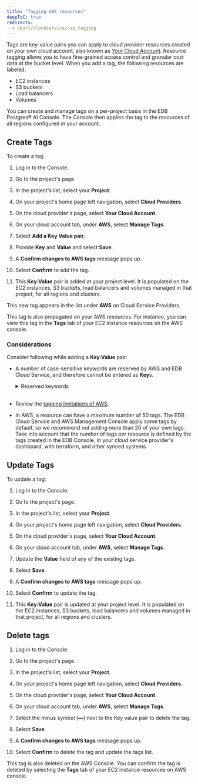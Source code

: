 ```yaml
---
title: "Tagging AWS resources"
deepToC: true
redirects: 
  - /purl/cloudservice/csp_tagging
---
```


Tags are key-value pairs you can apply to cloud provider resources created on your own cloud account, also known as [Your Cloud Account](/edb-postgres-ai/cloud-service/managed/). Resource tagging allows you to have fine-grained access control and granular cost data at the bucket level. When you add a tag, the following resources are labeled: 

- EC2 instances
- S3 buckets
- Load balancers
- Volumes

You can create and manage tags on a per-project basis in the EDB Postgres® AI Console. The Console then applies the tag to the resources of all regions configured in your account. 

## Create Tags

To create a tag:

1.  Log in to the Console.
    
1.  Go to the project's page.

1.  In the project's list, select your **Project**.

1.  On your project's home page left navigation, select **Cloud Providers**.

1.  On the cloud provider's page, select **Your Cloud Account**.

1.  On your cloud account tab, under **AWS**, select **Manage Tags**.

1.  Select **Add a Key Value pair**.

1.  Provide **Key** and **Value** and select **Save**.

1.  A **Confirm changes to AWS tags** message pops up.

1.  Select **Confirm** to add the tag.

1.  This **Key:Value** pair is added at your project level. It is populated on the EC2 instances, S3 buckets, load balancers and volumes managed in that project, for all regions and clusters.

This new tag appears in the list under **AWS** on Cloud Service Providers. 

This tag is also propagated on your AWS resources. For instance, you can view this tag in the **Tags** tab of your EC2 instance resources on the AWS console.

### Considerations

Consider following while adding a **Key:Value** pair:

- A number of case-sensitive keywords are reserved by AWS and EDB Cloud Service, and therefore cannot be entered as **Key**s. 

  <details><summary>Reserved keywords</summary>

  Reserved tag key prefixes: 

  `aws:`, `AWS:`, `user:`, `k8s.io/`, `eks:`, `kubernetes.io/`, `elbv2.k8s.aws/`, `service.k8s.aws/`, `ebs.csi.aws.com/` 

  Reserved tag keys: 

  `Resource_type`, `Project`, `Environment`, `Topology`, `BAID`, `ManagedBy`, `biganimal-cluster`, `biganimal-project`, `CSIVolumeName`, `Name`. 

  </details>

  <br/>

- Review the [tagging limitations of AWS](https://docs.aws.amazon.com/tag-editor/latest/userguide/tagging.html#tag-conventions).

- In AWS, a resource can have a maximum number of 50 tags. The EDB Cloud Service and AWS Management Console apply some tags by default, so we recommend not adding more than 20 of your own tags. Take into account that the number of tags per resource is defined by the tags created in the EDB Console, in your cloud service provider's dashboard, with terraform, and other synced systems.

## Update Tags

To update a tag:

1.  Log in to the Console.

1.  Go to the project's page.

1.  In the project's list, select your **Project**.

1.  On your project's home page left navigation, select **Cloud Providers**.

1.  On the cloud provider's page, select **Your Cloud Account**.

1.  On your cloud account tab, under **AWS**, select **Manage Tags**.

1.  Update the **Value** field of any of the existing tags.

1.  Select **Save**.

1.  A **Confirm changes to AWS tags** message pops up.

1.  Select **Confirm** to update the tag.

1.  This **Key:Value** pair is updated at your project level. It is populated on the EC2 instances, S3 buckets, load balancers and volumes managed in that project, for all regions and clusters.


## Delete tags

1.  Log in to the Console.

1.  Go to the project's page.

1.  In the project's list, select your **Project**.

1.  On your project's home page left navigation, select **Cloud Providers**.

1.  On the cloud provider's page, select **Your Cloud Account**.

1.  On your cloud account tab, under **AWS**, select **Manage Tags**.

1.  Select the minus symbol (**&mdash;**) next to the Key value pair to delete the tag.

1.  Select **Save**.

1.  A **Confirm changes to AWS tags** message pops up.

1.  Select **Confirm** to delete the tag and update the tags list.

This tag is also deleted on the AWS Console. You can confirm the tag is deleted by selecting the **Tags** tab of your EC2 instance resources on AWS console.

